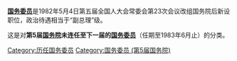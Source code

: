 {{Irregular navseasoncats|国务委员 (|)|1982-1983|1982-1988|1983-1988|1983-1993|1988-1993|1988-1998|1993-1998|1993-2003|1998-2003|2003-2008}}

'''[[国务委员|国务委员]]'''是1982年5月4日第五届全国人大会常委会第23次会议改组国务院后新设职位，政治待遇相当于“副总理”级。

这是对'''第5届[[中华人民共和国国务院|国务院]]未连任至下一届的[[国务委员|国务委员]]'''（任期至1983年6月止）的分类。

[[Category:历任国务委员|Category:历任国务委员]]
[[Category:国务委员_(第5届国务院)|Category:国务委员 (第5届国务院)]]